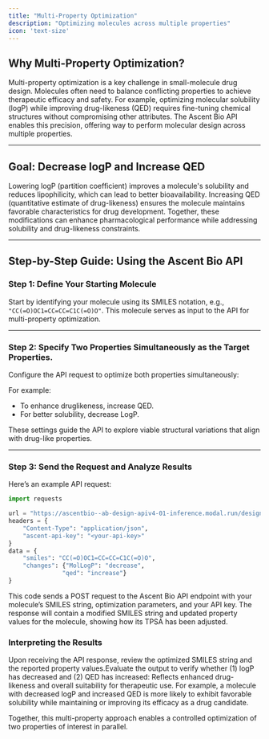 ```yaml
---
title: "Multi-Property Optimization"
description: "Optimizing molecules across multiple properties"
icon: 'text-size'
---
```


## Why Multi-Property Optimization?

Multi-property optimization is a key challenge in small-molecule drug design. Molecules often need to balance conflicting properties to achieve therapeutic efficacy and safety. For example, optimizing molecular solubility (logP) while improving drug-likeness (QED) requires fine-tuning chemical structures without compromising other attributes. The Ascent Bio API enables this precision, offering way to perform molecular design across multiple properties.

---

## Goal: Decrease logP and Increase QED

Lowering logP (partition coefficient) improves a molecule's solubility and reduces lipophilicity, which can lead to better bioavailability. Increasing QED (quantitative estimate of drug-likeness) ensures the molecule maintains favorable characteristics for drug development. Together, these modifications can enhance pharmacological performance while addressing solubility and drug-likeness constraints.

---

## Step-by-Step Guide: Using the Ascent Bio API

### Step 1: Define Your Starting Molecule

Start by identifying your molecule using its SMILES notation, e.g., `"CC(=O)OC1=CC=CC=C1C(=O)O"`. This molecule serves as input to the API for multi-property optimization. 

---

### Step 2: Specify Two Properties Simultaneously as the Target Properties.

Configure the API request to optimize both properties simultaneously:

For example:
- To enhance druglikeness, increase QED.
- For better solubility, decrease LogP.

These settings guide the API to explore viable structural variations that align with drug-like properties.

---

### Step 3: Send the Request and Analyze Results


Here’s an example API request:

```python
import requests

url = "https://ascentbio--ab-design-apiv4-01-inference.modal.run/design"
headers = {
    "Content-Type": "application/json",
    "ascent-api-key": "<your-api-key>"
}
data = {
    "smiles": "CC(=O)OC1=CC=CC=C1C(=O)O",
    "changes": {"MolLogP": "decrease", 
               "qed": "increase"}
}

```

This code sends a POST request to the Ascent Bio API endpoint with your molecule’s SMILES string, optimization parameters, and your API key. The response will contain a modified SMILES string and updated property values for the molecule, showing how its TPSA has been adjusted.

### Interpreting the Results
Upon receiving the API response, review the optimized SMILES string and the reported property values.Evaluate the output to verify whether (1) logP has decreased and (2) QED has increased: Reflects enhanced drug-likeness and overall suitability for therapeutic use. For example, a molecule with decreased logP and increased QED is more likely to exhibit favorable solubility while maintaining or improving its efficacy as a drug candidate.

Together, this multi-property approach enables a controlled optimization of two properties of interest in parallel. 